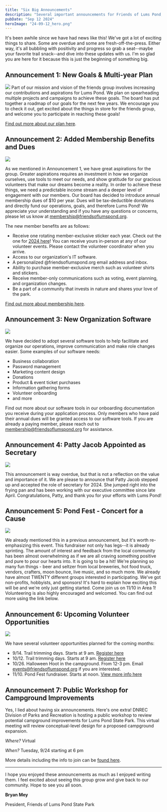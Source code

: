 ```yaml
---
title: "Six Big Announcements"
description: "Several important announcements for Friends of Lums Pond, including updates on new organizational goals, membership benefits, software tools, leadership appointments, and upcoming volunteer opportunities. It introduces annual membership dues, outlines exclusive perks for members, and highlights future plans for the group. Additionally, the post celebrates the appointment of a new secretary and details upcoming events like trail trimming days and the Pond Fest fundraiser."
pubDate: "Sep 12 2024"
heroImage: "24-09-12_hero.png"
---
```


It's been awhile since we have had news like this! We've got a lot of exciting things to share. Some are overdue and some are fresh-off-the-press. Either way, it's all bubbling with positivity and progress so grab a seat--maybe your favorite trail snack--and dive into these updates with us. I'm so glad you are here for it because this is just the beginning of something big.

## Announcement 1: New Goals & Multi-year Plan


<Image class="full" src="24-09-12_idea.png"></Image>
Part of our mission and vision of the friends group involves increasing our
contributions and aspirations for Lums Pond. We plan on spearheading multiple
projects and campaigns to achieve these goals. The board has put together a
roadmap of our goals for the next few years. We encourage you to check it out,
get excited about the things in store for the friends group, and welcome you to
participate in reaching these goals!

[Find out more about our plan here](/about/goals).

## Announcement 2: Added Membership Benefits and Dues

<Image class="full" src="24-09-12_hands.png"></Image>

As we mentioned in Announcement 1, we have great aspirations for the group. Greater aspirations requires an investment in how we organize ourselves, use tools to meet our needs, and show gratitude for our gracious volunteers that make our dreams become a reality. In order to achieve these things, we need a predictable income stream and a deeper level of engagement with our members. Our board has decided to introduce annual membership dues of $10 per year. Dues will be tax-deductible donations and directly fund our operations, goals, and therefore Lums Pond! We appreciate your understanding and if you have any questions or concerns, please let us know at <a href="mailto:membership@friendsoflumspond.org">membership@friendsoflumspond.org</a>.

The new member benefits are as follows:

- Receive one rotating member-exclusive sticker each year. Check out the one for [2024 here](/blog/24-04-15-election-results-and-new-shirts)! You can receive yours in-person at any of our volunteer events. Please contact the volunteer coordinator when you arrive.
- Access to our organization's IT software.
- A personalized @friendsoflumspond.org email address and inbox.
- Ability to purchase member-exclusive merch such as volunteer shirts and stickers.
- Receive member-only communications such as voting, event planning, and organization changes.
- Be a part of a community that invests in nature and shares your love of the park.

[Find out more about membership here](/resources/membership).

## Announcement 3: New Organization Software

<Image class="full" src="24-09-12_tech.jpg"></Image>

We have decided to adopt several software tools to help facilitate and organize our operations, improve communication and make role changes easier. Some examples of our software needs:

- Business collaboration
- Password management
- Marketing content design
- Donations
- Product & event ticket purchases
- Information gathering forms
- Volunteer onboarding
- and more

Find out more about our software tools in our onboarding documentation you receive during your application process. Only members who have paid their annual dues will be granted access to our software tools. If you are already a paying member, please reach out to <a href="mailto:membership@friendsoflumspond.org">membership@friendsoflumspond.org</a> for assistance.

## Announcement 4: Patty Jacob Appointed as Secretary

<Image class="full" src="24-09-12_writing.jpg"></Image>

This announcement is way overdue, but that is not a reflection on the value and importance of it. We are please to announce that Patty Jacob stepped up and accepted the role of secretary for 2024. She jumped right into the frying pan and has been working with our executive committee since late April. Congratulations, Patty, and thank you for your efforts with Lums Pond!

## Announcement 5: Pond Fest - Concert for a Cause

<Image class="full" src="24-09-12_guitar.jpg"></Image>

We already mentioned this in a previous announcement, but it's worth re-emphasizing this event. This fundraiser not only has legs--it is already sprinting. The amount of interest and feedback from the local community has been almost overwhelming as if we are all craving something positive and pure to pour our hearts into. It is going to be a hit! We're planning so many fun things - beer and seltzer from local breweries, hot food truck, vendors, crafters, moon bounce, live music, and so much more. We already have almost TWENTY different groups interested in participating. We've got non-profits, hobbyists, and sponsors! It's hard to explain how exciting this will be and we're only just getting started. Come join us on 11/10 in Area 1! Volunteering is also highly encouraged and welcomed. You can find out more using the link below.

## Announcement 6: Upcoming Volunteer Opportunities

<Image class="full" src="24-09-12_change.jpg"></Image>

We have several volunteer opportunities planned for the coming months:

- 9/14. Trail trimming days. Starts at 9 am. [Register here](https://destateparks.galaxydigital.com/need/detail/?need_id=966718)
- 10/12. Trail trimming days. Starts at 9 am. [Register here](https://destateparks.galaxydigital.com/need/detail/?need_id=966718)
- 10/26. Halloween Hoot in the campground. From 12-3 pm. Email events@friendsoflumspond.org if you are interested.
- 11/10. Pond Fest fundraiser. Starts at noon. [View more info here](/blog/24-09-02-pond-fest-announcement)

## Announcement 7: Public Workshop for Campground Improvements

Yes, I lied about having six announcements. Here's one extra! DNREC Division of Parks and Recreation is hosting a public workshop to review potential campground improvements for Lums Pond State Park. This virtual meeting will review conceptual-level design for a proposed campground expansion.

_Where?_ Virtual

_When?_ Tuesday, 9/24 starting at 6 pm

More details including the info to join can be [found here](https://dnrec.delaware.gov/events/lums-pond-state-park-public-workshop/).

---

I hope you enjoyed these announcements as much as I enjoyed writing them. I feel excited about seeing this group grow and give back to our community. Hope to see you all soon.

<b>Bryan Mey</b>

President, Friends of Lums Pond State Park
